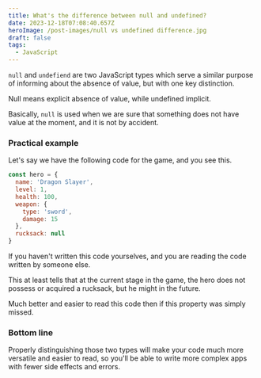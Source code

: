 ```yaml
---
title: What's the difference between null and undefined?
date: 2023-12-18T07:08:40.657Z
heroImage: /post-images/null vs undefined difference.jpg
draft: false
tags:
  - JavaScript
---
```


`null` and `undefiend` are two JavaScript types which serve a similar purpose of informing about the absence of value, but with one key distinction.

Null means explicit absence of value, while undefined implicit.

Basically, `null` is used when we are sure that something does not have value at the moment, and it is not by accident.

### Practical example

Let's say we have the following code for the game, and you see this.

```javascript
const hero = {
  name: 'Dragon Slayer',
  level: 1,
  health: 100,
  weapon: {
    type: 'sword',
    damage: 15
  },
  rucksack: null
}
```

If you haven't written this code yourselves, and you are reading the code written by someone else.

This at least tells that at the current stage in the game, the hero does not possess or acquired a rucksack, but he might in the future.

Much better and easier to read this code then if this property was simply missed.

### Bottom line

Properly distinguishing those two types will make your code much more versatile and easier to read, so you'll be able to write more complex apps with fewer side effects and errors.
